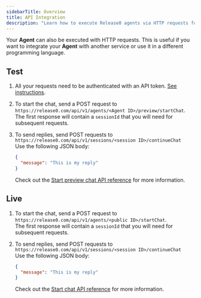 ```yaml
---
sidebarTitle: Overview
title: API Integration
description: "Learn how to execute Release0 agents via HTTP requests for integration with external services."
---
```


Your **Agent** can also be executed with HTTP requests. This is useful if you want to integrate your **Agent** with another service or use it in a different programming language.

## Test

1. All your requests need to be authenticated with an API token. [See instructions](/api-reference/authentication).
2. To start the chat, send a POST request to `https://release0.com/api/v1/agents/<Agent ID>/preview/startChat`.  
   The first response will contain a `sessionId` that you will need for subsequent requests.
3. To send replies, send POST requests to `https://release0.com/api/v1/sessions/<session ID>/continueChat`  
   Use the following JSON body:

   ```json
   {
     "message": "This is my reply"
   }
   ```

   Check out the [Start preview chat API reference](../../api-reference/chat/start-preview-chat) for more information.

## Live

1. To start the chat, send a POST request to `https://release0.com/api/v1/agents/<public ID>/startChat`.  
   The first response will contain a `sessionId` that you will need for subsequent requests.
2. To send replies, send POST requests to `https://release0.com/api/v1/sessions/<session ID>/continueChat`  
   Use the following JSON body:

   ```json
   {
     "message": "This is my reply"
   }
   ```

   Check out the [Start chat API reference](../../api-reference/chat/start-chat) for more information.
